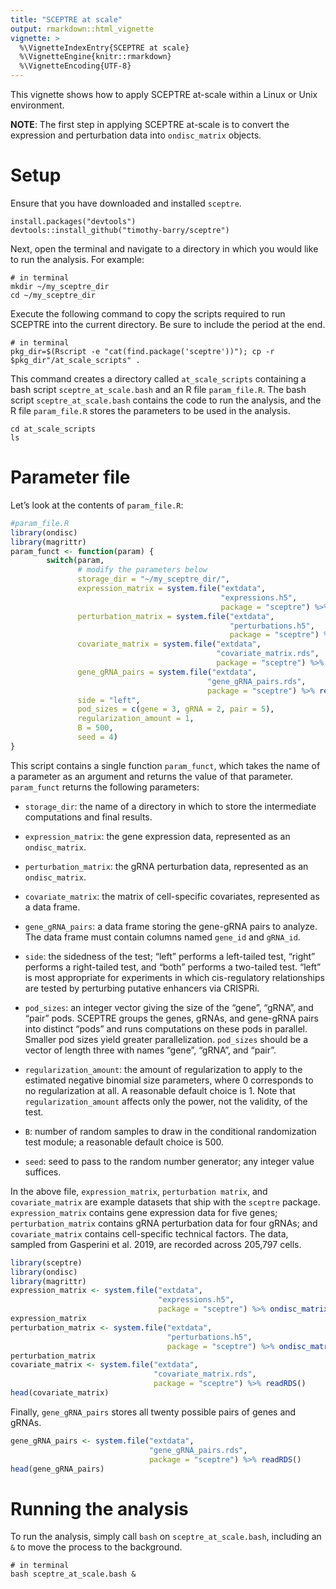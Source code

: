 ```yaml
---
title: "SCEPTRE at scale"
output: rmarkdown::html_vignette
vignette: >
  %\VignetteIndexEntry{SCEPTRE at scale}
  %\VignetteEngine{knitr::rmarkdown}
  %\VignetteEncoding{UTF-8}
---
```


This vignette shows how to apply SCEPTRE at-scale within a Linux or Unix environment.

**NOTE**: The first step in applying SCEPTRE at-scale is to convert the expression and perturbation data into `ondisc_matrix` objects. 


# Setup

Ensure that you have downloaded and installed `sceptre`.

```
install.packages("devtools")
devtools::install_github("timothy-barry/sceptre")
```

Next, open the terminal and navigate to a directory in which you would like to run the analysis. For example:

```
# in terminal
mkdir ~/my_sceptre_dir
cd ~/my_sceptre_dir
```

Execute the following command to copy the scripts required to run SCEPTRE into the current directory. Be sure to include the period at the end.

```
# in terminal
pkg_dir=$(Rscript -e "cat(find.package('sceptre'))"); cp -r $pkg_dir"/at_scale_scripts" .
```

This command creates a directory called `at_scale_scripts` containing a bash script `sceptre_at_scale.bash` and an R file `param_file.R`. The bash script `sceptre_at_scale.bash` contains the code to run the analysis, and the R file `param_file.R` stores the parameters to be used in the analysis.

```
cd at_scale_scripts
ls
```

# Parameter file

Let's look at the contents of `param_file.R`:

```r
#param_file.R
library(ondisc)
library(magrittr)
param_funct <- function(param) {
        switch(param,
               # modify the parameters below
               storage_dir = "~/my_sceptre_dir/",
               expression_matrix = system.file("extdata",
                                               "expressions.h5",
                                               package = "sceptre") %>% ondisc_matrix(),
               perturbation_matrix = system.file("extdata",
                                                 "perturbations.h5",
                                                 package = "sceptre") %>% ondisc_matrix(),
               covariate_matrix = system.file("extdata",
                                              "covariate_matrix.rds",
                                              package = "sceptre") %>% readRDS(),
               gene_gRNA_pairs = system.file("extdata",
                                            "gene_gRNA_pairs.rds",
                                            package = "sceptre") %>% readRDS(),
               side = "left",
               pod_sizes = c(gene = 3, gRNA = 2, pair = 5),
               regularization_amount = 1,
               B = 500,
               seed = 4)
}
```

This script contains a single function `param_funct`, which takes the name of a parameter as an argument and returns the value of that parameter. `param_funct` returns the following parameters:

- `storage_dir`: the name of a directory in which to store the intermediate computations and final results.

- `expression_matrix`: the gene expression data, represented as an `ondisc_matrix`.

- `perturbation_matrix`: the gRNA perturbation data, represented as an `ondisc_matrix`.

- `covariate_matrix`: the matrix of cell-specific covariates, represented as a data frame.

- `gene_gRNA_pairs`: a data frame storing the gene-gRNA pairs to analyze. The data frame must contain columns named `gene_id` and `gRNA_id`.

- `side`: the sidedness of the test; "left" performs a left-tailed test, "right" performs a right-tailed test, and "both" performs a two-tailed test. "left" is most appropriate for experiments in which cis-regulatory relationships are tested by perturbing putative enhancers via CRISPRi.

- `pod_sizes`: an integer vector giving the size of the "gene", "gRNA", and "pair" pods. SCEPTRE groups the genes, gRNAs, and gene-gRNA pairs into distinct "pods" and runs computations on these pods in parallel. Smaller pod sizes yield greater parallelization. `pod_sizes` should be a vector of length three with names "gene", "gRNA", and "pair".

- `regularization_amount`: the amount of regularization to apply to the estimated negative binomial size parameters, where 0 corresponds to no regularization at all. A reasonable default choice is 1. Note that `regularization_amount` affects only the power, not the validity, of the test.

- `B`: number of random samples to draw in the conditional randomization test module; a reasonable default choice is 500.

- `seed`: seed to pass to the random number generator; any integer value suffices.

In the above file, `expression_matrix`, `perturbation matrix`, and `covariate_matrix` are example datasets that ship with the `sceptre` package. `expression_matrix` contains gene expression data for five genes; `perturbation_matrix` contains gRNA perturbation data for four gRNAs; and `covariate_matrix` contains cell-specific technical factors. The data, sampled from Gasperini et al. 2019, are recorded across 205,797 cells.

```r
library(sceptre)
library(ondisc)
library(magrittr)
expression_matrix <- system.file("extdata",
                                 "expressions.h5",
                                 package = "sceptre") %>% ondisc_matrix()
expression_matrix
perturbation_matrix <- system.file("extdata",
                                   "perturbations.h5",
                                   package = "sceptre") %>% ondisc_matrix()
perturbation_matrix
covariate_matrix <- system.file("extdata",
                                "covariate_matrix.rds",
                                package = "sceptre") %>% readRDS()
head(covariate_matrix)
```

Finally, `gene_gRNA_pairs` stores all twenty possible pairs of genes and gRNAs.

```r
gene_gRNA_pairs <- system.file("extdata",
                               "gene_gRNA_pairs.rds",
                               package = "sceptre") %>% readRDS()
head(gene_gRNA_pairs)
```

# Running the analysis

To run the analysis, simply call `bash` on `sceptre_at_scale.bash`, including an `&` to move the process to the background.

```
# in terminal
bash sceptre_at_scale.bash &
```

